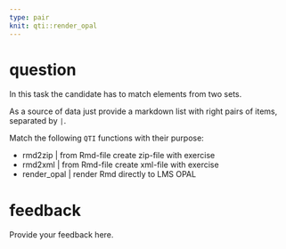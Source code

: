 ```yaml
---
type: pair
knit: qti::render_opal
---
```


# question

In this task the candidate has to match elements from two sets.

As a source of data just provide a markdown list with right pairs of items, separated by `|`.

Match the following `QTI` functions with their purpose:

* rmd2zip | from Rmd-file create zip-file with exercise
* rmd2xml | from Rmd-file create xml-file with exercise
* render_opal | render Rmd directly to LMS OPAL

# feedback

Provide your feedback here.
